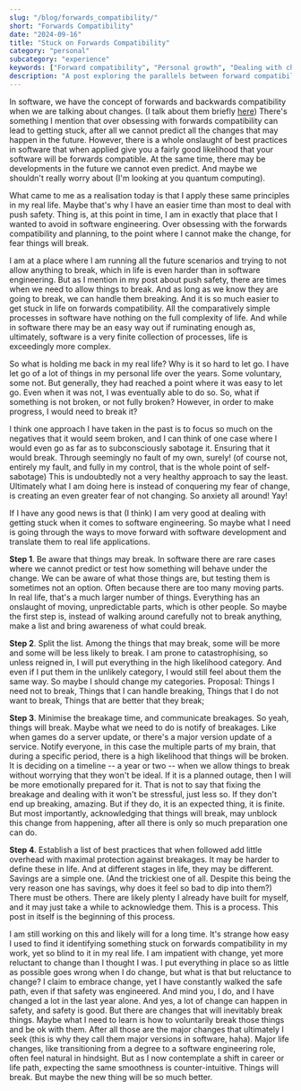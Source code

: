 ```yaml
---
slug: "/blog/forwards_compatibility/"
short: "Forwards Compatibility"
date: "2024-09-16"
title: "Stuck on Forwards Compatibility"
category: "personal"
subcategory: "experience"
keywords: ["Forward compatibility", "Personal growth", "Dealing with change", "Life lessons from software engineering", "Self-reflection", "Breaking bad habits", "Managing personal development", "Push safety in life", "Handling change in life", "Life coaching", "professional rubber duck", "life engineering", "personal coaching", "personal and professional coaching", "life coach"]
description: "A post exploring the parallels between forward compatibility in software engineering and personal growth. Discover how obsessing over planning for the future can hinder real-life progress and how to embrace change more effectively."
---
```


In software, we have the concept of forwards and backwards compatibility when we are talking about changes. (I talk about them briefly [here](/blog/push_safety/)) There's something I mention that over obsessing with forwards compatibility can lead to getting stuck, after all we cannot predict all the changes that may happen in the future. However, there is a whole onslaught of best practices in software that when applied give you a fairly good likelihood that your software will be forwards compatible. At the same time, there may be developments in the future we cannot even predict. And maybe we shouldn't really worry about (I'm looking at you quantum computing).

What came to me as a realisation today is that I apply these same principles in my real life. Maybe that's why I have an easier time than most to deal with push safety. Thing is, at this point in time, I am in exactly that place that I wanted to avoid in software engineering. Over obsessing with the forwards compatibility and planning, to the point where I cannot make the change, for fear things will break. 

I am at a place where I am running all the future scenarios and trying to not allow anything to break, which in life is even harder than in software engineering. But as I mention in my post about push safety, there are times when we need to allow things to break. And as long as we know they are going to break, we can handle them breaking. And it is so much easier to get stuck in life on forwards compatibility. All the comparatively simple processes in software have nothing on the full complexity of life. And while in software there may be an easy way out if ruminating enough as, ultimately, software is a very finite collection of processes, life is exceedingly more complex.

So what is holding me back in my real life? Why is it so hard to let go. I have let go of a lot of things in my personal life over the years. Some voluntary, some not. But generally, they had reached a point where it was easy to let go. Even when it was not, I was eventually able to do so. So, what if something is not broken, or not fully broken? However, in order to make progress, I would need to break it?

I think one approach I have taken in the past is to focus so much on the negatives that it would seem broken, and I can think of one case where I would even go as far as to subconsciously sabotage it. Ensuring that it would break. Through seemingly no fault of my own, surely! (of course not, entirely my fault, and fully in my control, that is the whole point of self-sabotage) This is undoubtedly not a very healthy approach to say the least. Ultimately what I am doing here is instead of conquering my fear of change, is creating an even greater fear of not changing. So anxiety all around! Yay!

If I have any good news is that (I think) I am very good at dealing with getting stuck when it comes to software engineering. So maybe what I need is going through the ways to move forward with software development and translate them to real life applications. 

**Step 1**. Be aware that things may break. In software there are rare cases where we cannot predict or test how something will behave under the change. We can be aware of what those things are, but testing them is sometimes not an option. Often because there are too many moving parts. In real life, that's a much larger number of things. Everything has an onslaught of moving, unpredictable parts, which is other people. So maybe the first step is, instead of walking around carefully not to break anything, make a list and bring awareness of what could break.

**Step 2**. Split the list. Among the things that may break, some will be more and some will be less likely to break. I am prone to catastrophising, so unless reigned in, I will put everything in the high likelihood category. And even if I put them in the unlikely category, I would still feel about them the same way. So maybe I should change my categories. Proposal: Things I need not to break, Things that I can handle breaking, Things that I do not want to break, Things that are better that they break;

**Step 3**. Minimise the breakage time, and communicate breakages. So yeah, things will break. Maybe what we need to do is notify of breakages. Like when games do a server update, or there's a major version update of a service. Notify everyone, in this case the multiple parts of my brain, that during a specific period, there is a high likelihood that things will be broken. It is deciding on a timeline -- a year or two -- when we allow things to break without worrying that they won't be ideal. If it is a planned outage, then I will be more emotionally prepared for it. That is not to say that fixing the breakage and dealing with it won't be stressful, just less so. If they don't end up breaking, amazing. But if they do, it is an expected thing, it is finite. But most importantly, acknowledging that things will break, may unblock this change from happening, after all there is only so much preparation one can do.

**Step 4**. Establish a list of best practices that when followed add little overhead with maximal protection against breakages. It may be harder to define these in life. And at different stages in life, they may be different. Savings are a simple one. (And the trickiest one of all. Despite this being the very reason one has savings, why does it feel so bad to dip into them?) There must be others. There are likely plenty I already have built for myself, and it may just take a while to acknowledge them. This is a process. This post in itself is the beginning of this process.

I am still working on this and likely will for a long time. It's strange how easy I used to find it identifying something stuck on forwards compatibility in my work, yet so blind to it in my real life. I am impatient with change, yet more reluctant to change than I thought I was. I put everything in place so as little as possible goes wrong when I do change, but what is that but reluctance to change? I claim to embrace change, yet I have constantly walked the safe path, even if that safety was engineered. And mind you, I do, and I have changed a lot in the last year alone. And yes, a lot of change can happen in safety, and safety is good. But there are changes that will inevitably break things. Maybe what I need to learn is how to voluntarily break those things and be ok with them. After all those are the major changes that ultimately I seek (this is why they call them major versions in software, haha). Major life changes, like transitioning from a degree to a software engineering role, often feel natural in hindsight. But as I now contemplate a shift in career or life path, expecting the same smoothness is counter-intuitive. Things will break. But maybe the new thing will be so much better.